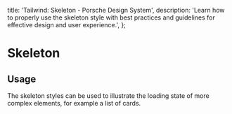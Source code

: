 
  title: 'Tailwind: Skeleton - Porsche Design System',
  description:
    'Learn how to properly use the skeleton style with best practices and guidelines for effective design and user experience.',
};

# Skeleton

<TableOfContents headings={[]} />

## Usage

The skeleton styles can be used to illustrate the loading state of more complex elements, for example a list of cards.
